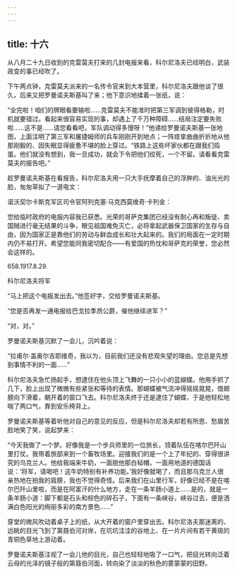 ```yaml
---
---
---
```

title: 十六
---




从八月二十九日收到的克雷莫夫打来的几封电报来看，科尔尼洛夫已经明白，武装政变的事已经吹了。

下午两点钟，克雷莫夫派来的一名传令官来到大本营里，科尔尼洛夫跟他谈了很久，后来又把罗曼诺夫斯基叫了来；他下意识地揉着一张纸，说：

“全完啦！咱们的牌眼看要输啦……克雷莫夫不能准时把第三军调到彼得格勒，时机就要错过。看起来很容易实现的事，却遇上了千万种障碍……结局注定要失败啦……这不是……请您看看吧，军队调动得多慢呀！”他递给罗曼诺夫斯基一张地图，上面注明了第三军和屠捷姆师的兵车刚刚开到地点；一阵痉挛曲曲折折地从他那刚毅的、因失眠显得疲惫不堪的脸上穿过。“铁路上这些坏家伙都在跟我们捣蛋。他们就没有想到，我一旦成功，就会下令把他们绞死，一个不留。请看看克雷莫夫的报告吧。”

趁罗曼诺夫斯基在看报告，科尔尼洛夫用一只大手抚摩着自己的浮肿的、油光光的脸，匆匆草拟了一道电文：

诺沃契尔卡斯克军区司令官阿列克塞·马克西莫维奇·卡列金：

您给临时政府的电报内容我已获悉。光荣的哥萨克集团已经没有耐心再和叛徒、卖国贼进行毫无结果的斗争，眼见祖国难免灭亡，必将拿起武器保卫国家的生存与自由，因为国家正是靠他们的劳动与鲜血成长和壮大起来的。我们的局面在一定时期内仍不易打开。希望您能同我密切配合——有爱国的热忱和哥萨克的荣誉，您必然会这样的。

658.1917.8.29.

科尔尼洛夫将军

“马上把这个电报发出去。”他签好字，交给罗曼诺夫斯基。

“您是否再发一通电报给巴戈拉季昂公爵，催他继续进军？”

“对，对。”

罗曼诺夫斯基沉默了一会儿，沉吟着说：

“拉甫尔·盖奥尔吉耶维奇，我以为，目前我们还没有悲观失望的理由。您总是先想到事情不利的一面……”

科尔尼洛夫急忙扬起手，想逮住在他头顶上飞舞的一只小小的蓝蝴蝶。他用手抓了几下，脸上出现了微微有些紧张和等待的表情。那蝴蝶被气流冲得摇摇晃晃，借翅膀向下滑着，朝开着的窗口飞去。科尔尼洛夫终于还是逮住了蝴蝶，于是他轻松地喘了两口气，靠到安乐椅背上。

罗曼诺夫斯基等着听他对自己的意见的反应，但是科尔尼洛夫却若有所思、愁眉苦脸地笑了笑，说起梦来：

“今天我做了一个梦。好像我是一个步兵师里的一位旅长，领着队伍在喀尔巴阡山里打仗。我带着旅部来到一个畜牧场里。迎接我们的是一个上了年纪的、穿得很讲究的乌克兰人。他给我端来牛奶，一面脱他那白毡帽，一面用地道的德国话说：‘将军，请喝吧！这牛奶特别有补养功能。’我好像就喝了，而且那乌克兰人很亲热地在拍我的肩膀，我也不觉得奇怪。后来我们在山里行军，好像已经不是在喀尔巴阡山里啦，而是在阿富汗的什么地方，走在一条羊肠小道上……是的，就是一条羊肠小道：脚下都是石头和棕色的碎石子，下面有一条峡谷，峡谷过去，便是洒满白色阳光的绚丽多彩的南方景色……”

穿堂的微风吹动着桌子上的纸，从大开着的窗户里穿出去。科尔尼洛夫那迷离的、远眺的目光飞到了第聂伯河对岸，在坑坑洼洼的谷地上、在一片片间有若干黄斑的青铜色草地上游动着。

罗曼诺夫斯基注视了一会儿他的目光，自己也轻轻地吸了一口气，把目光转向泛着云母的光泽的镜子般的第聂伯河面，转向染了淡淡的秋色的雾蒙蒙的田野。